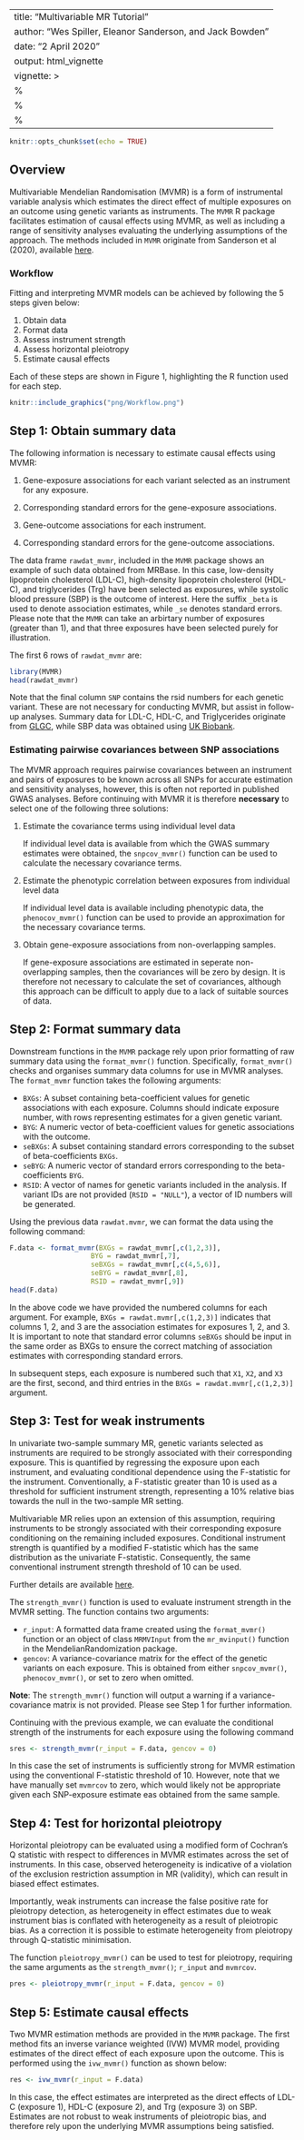   
---
title: "Multivariable MR Tutorial"
author: "Wes Spiller, Eleanor Sanderson, and Jack Bowden"
date: "2 April 2020"
output: html_vignette
vignette: >
  %\VignetteIndexEntry{Multivariable MR Tutorial}
  %\VignetteEngine{knitr::rmarkdown}
  %\VignetteEncoding{UTF-8}
---

```r
knitr::opts_chunk$set(echo = TRUE)
```

## Overview

Multivariable Mendelian Randomisation (MVMR) is a form of instrumental variable analysis
which estimates the direct effect of multiple exposures on an outcome using genetic variants as
instruments. The `MVMR` R package facilitates estimation of causal effects using MVMR, as well as including a range of sensitivity analyses evaluating the underlying assumptions of the approach. The methods included in `MVMR` originate from Sanderson et al (2020), available [here](https://doi.org/10.1093/ije/dyy262).

### Workflow

Fitting and interpreting MVMR models can be achieved by following the 5 steps given below:

1. Obtain data
2. Format data
3. Assess instrument strength
4. Assess horizontal pleiotropy
5. Estimate causal effects

Each of these steps are shown in Figure 1, highlighting the R function used for each step.

```r
knitr::include_graphics("png/Workflow.png")
```

## Step 1: Obtain summary data

The following information is necessary to estimate causal effects using MVMR:

1) Gene-exposure associations for each variant selected as an instrument for any exposure.

2) Corresponding standard errors for the gene-exposure associations.

3) Gene-outcome associations for each instrument.

4) Corresponding standard errors for the gene-outcome associations.

The data frame `rawdat_mvmr`, included in the `MVMR` package shows an example of such data obtained from MRBase. In this case, low-density lipoprotein cholesterol (LDL-C), high-density lipoprotein cholesterol (HDL-C), and triglycerides (Trg) have been selected as exposures, while systolic blood pressure (SBP) is the outcome of interest. Here the suffix `_beta` is used to denote association estimates, while `_se` denotes standard errors. Please note that the `MVMR` can take an arbirtary number of exposures (greater than 1), and that three exposures have been selected purely for illustration.

The first 6 rows of `rawdat_mvmr` are:

```r
library(MVMR)
head(rawdat_mvmr)
```

Note that the final column `SNP` contains the rsid numbers for each genetic variant. These are not necessary for conducting MVMR, but assist in follow-up analyses. Summary data for LDL-C, HDL-C, and Triglycerides originate from [GLGC](https://www.nature.com/articles/ng.2797), while SBP data was obtained using [UK Biobank](https://www.nature.com/articles/ng.3768).

### Estimating pairwise covariances between SNP associations

The MVMR approach requires pairwise covariances between an instrument and pairs of exposures to be known across all SNPs for accurate estimation and sensitivity analyses, however, this is often not reported in published GWAS analyses. Before continuing with MVMR it is therefore **necessary** to select one of the following three solutions:

1. Estimate the covariance terms using individual level data

    If individual level data is available from which the GWAS summary estimates were obtained, the `snpcov_mvmr()` function can be used to calculate the necessary covariance terms. 

2. Estimate the phenotypic correlation between exposures from individual level data

    If individual level data is available including phenotypic data, the `phenocov_mvmr()` function can be used to provide an approximation for the necessary covariance terms. 

3. Obtain gene-exposure associations from non-overlapping samples.

    If gene-exposure associations are estimated in seperate non-overlapping samples, then the covariances will be zero by design. It is therefore not necessary to calculate the set of covariances, although this approach can be difficult to apply due to a lack of suitable sources of data.

## Step 2: Format summary data

Downstream functions in the `MVMR` package rely upon prior formatting of raw summary data using the `format_mvmr()` function. Specifically, `format_mvmr()` checks and organises summary data columns for use in MVMR analyses. The `format_mvmr` function takes the following arguments:

- `BXGs`: A subset containing beta-coefficient values for genetic associations with each exposure. Columns should indicate exposure number, with rows representing estimates for a given genetic variant.
- `BYG`: A numeric vector of beta-coefficient values for genetic associations with the outcome.
- `seBXGs`: A subset containing standard errors corresponding to the subset of beta-coefficients `BXGs`.
- `seBYG`: A numeric vector of standard errors corresponding to the beta-coefficients `BYG`.
- `RSID`: A vector of names for genetic variants included in the analysis. If variant IDs are not provided (`RSID = "NULL"`), a vector of ID numbers will be generated.

Using the previous data `rawdat.mvmr`, we can format the data using the following command:

```r
F.data <- format_mvmr(BXGs = rawdat_mvmr[,c(1,2,3)],
                    BYG = rawdat_mvmr[,7],
                    seBXGs = rawdat_mvmr[,c(4,5,6)],
                    seBYG = rawdat_mvmr[,8],
                    RSID = rawdat_mvmr[,9])
head(F.data)
```

In the above code we have provided the numbered columns for each argument. For example, `BXGs = rawdat.mvmr[,c(1,2,3)]` indicates that columns 1, 2, and 3 are the association estimates for exposures 1, 2, and 3. It is important to note that standard error columns `seBXGs` should be input in the same order as BXGs to ensure the correct matching of association estimates with corresponding standard errors.

In subsequent steps, each exposure is numbered such that `X1`, `X2`, and `X3` are the first, second, and third entries in the `BXGs = rawdat.mvmr[,c(1,2,3)]` argument.

## Step 3: Test for weak instruments

In univariate two-sample summary MR, genetic variants selected as instruments are required to be strongly associated with their corresponding exposure. This is quantified by regressing the exposure upon each instrument, and evaluating conditional dependence using the F-statistic for the instrument. Conventionally, a F-statistic greater than 10 is used as a threshold for sufficient instrument strength, representing a 10% relative bias towards the null in the two-sample MR setting.

Multivariable MR relies upon an extension of this assumption, requiring instruments to be strongly associated with their corresponding exposure conditioning on the remaining included exposures. Conditional instrument strength is quantified by a modified F-statistic which has the same distribution as the univariate F-statistic. Consequently, the same conventional instrument strength threshold of 10 can be used.

Further details are available [here](https://doi.org/10.1093/ije/dyy262).

The `strength_mvmr()` function is used to evaluate instrument strength in the MVMR setting. The function contains two arguments:

- `r_input`: A formatted data frame created using the `format_mvmr()` function or an object of class `MRMVInput` from the `mr_mvinput()` function in the MendelianRandomization package.
- `gencov`: A variance-covariance matrix for the effect of the genetic variants on each exposure. This is obtained from either `snpcov_mvmr()`, `phenocov_mvmr()`, or set to zero when omitted.

**Note**: The `strength_mvmr()` function will output a warning if a variance-covariance matrix is not provided. Please see Step 1 for further information.

Continuing with the previous example, we can evaluate the conditional strength of the instruments for each exposure using the following command

```r
sres <- strength_mvmr(r_input = F.data, gencov = 0)
```

In this case the set of instruments is sufficiently strong for MVMR estimation using the conventional F-statistic threshold of 10. However, note that we have manually set `mvmrcov` to zero, which would likely not be appropriate given each SNP-exposure estimate eas obtained from the same sample.

## Step 4: Test for horizontal pleiotropy

Horizontal pleiotropy can be evaluated using a modified form of Cochran's Q statistic with respect to differences in MVMR estimates across the set of instruments. In this case, observed heterogeneity is indicative of a violation of the exclusion restriction assumption in MR (validity), which can result in biased effect estimates.

Importantly, weak instruments can increase the false positive rate for pleiotropy detection, as heterogeneity in effect estimates due to weak instrument bias is conflated with heterogeneity as a result of pleiotropic bias. As a correction it is possible to estimate heterogeneity from pleiotropy through Q-statistic minimisation.

The function `pleiotropy_mvmr()` can be used to test for pleiotropy, requiring the same arguments as the `strength_mvmr()`; `r_input` and `mvmrcov`.

```r
pres <- pleiotropy_mvmr(r_input = F.data, gencov = 0)
```

## Step 5: Estimate causal effects

Two MVMR estimation methods are provided in the `MVMR` package. The first method fits an inverse variance weighted (IVW) MVMR model, providing estimates of the direct effect of each exposure upon the outcome. This is performed using the `ivw_mvmr()` function as shown below:

```r
res <- ivw_mvmr(r_input = F.data)
```

In this case, the effect estimates are interpreted as the direct effects of LDL-C (exposure 1), HDL-C (exposure 2), and Trg (exposure 3) on SBP. Estimates are not robust to weak instruments of pleiotropic bias, and therefore rely upon the underlying MVMR assumptions being satisfied.
